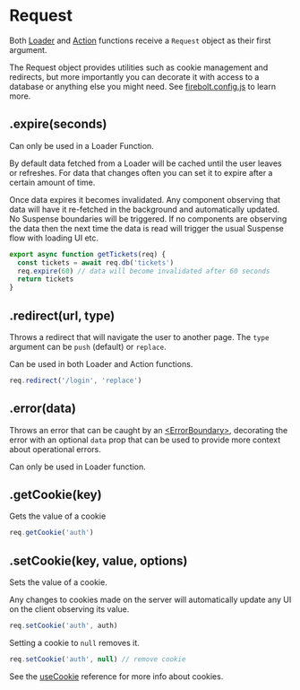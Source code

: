 <Metadata
  title='Reference: Request'
  description='API Reference for the Request object in Firebolt.'
/>

# Request

Both [Loader](/docs/ref/useData) and [Action](/docs/ref/useAction) functions receive a `Request` object as their first argument.

The Request object provides utilities such as cookie management and redirects, but more importantly you can decorate it with access to a database or anything else you might need. See [firebolt.config.js](/docs/ref/config) to learn more.

## .expire(seconds)

Can only be used in a Loader Function.

By default data fetched from a Loader will be cached until the user leaves or refreshes. For data that changes often you can set it to expire after a certain amount of time.

Once data expires it becomes invalidated. Any component observing that data will have it re-fetched in the background and automatically updated. No Suspense boundaries will be triggered.
If no components are observing the data then the next time the data is read will trigger the usual Suspense flow with loading UI etc.

```jsx
export async function getTickets(req) {
  const tickets = await req.db('tickets')
  req.expire(60) // data will become invalidated after 60 seconds
  return tickets
}
```

## .redirect(url, type)

Throws a redirect that will navigate the user to another page. The `type` argument can be `push` (default) or `replace`.

Can be used in both Loader and Action functions.

```jsx
req.redirect('/login', 'replace')
```

## .error(data)

Throws an error that can be caught by an [\<ErrorBoundary\>](/docs/ref/error-boundary), decorating the error with an optional `data` prop that can be used to provide more context about operational errors.

Can only be used in Loader function.

## .getCookie(key)

Gets the value of a cookie

```jsx
req.getCookie('auth')
```

## .setCookie(key, value, options)

Sets the value of a cookie.

Any changes to cookies made on the server will automatically update any UI on the client observing its value.

```jsx
req.setCookie('auth', auth)
```

Setting a cookie to `null` removes it.

```jsx
req.setCookie('auth', null) // remove cookie
```

See the [useCookie](/docs/ref/useCookie) reference for more info about cookies.
